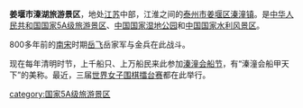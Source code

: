 {{中国自然保护单位
|级别 = 国家湿地公园
|名称 = 溱湖
|子项 = 
|图片 = 
|图片大小 = 
|说明 = 
|省名 = 
|市/县名 = 
|所在 = [[江苏省|江苏省]][[姜堰市|姜堰市]]
|分类 = 
|面积 =  hm<sup>2</sup>
|建立时间 = 
}}
'''姜堰市溱湖旅游景区'''，地处[[江苏|江苏]]中部，江淮之间的[[泰州市|泰州市]][[姜堰区|姜堰区]][[溱潼镇|溱潼镇]]。是[[中华人民共和国|中华人民共和国]][[国家5A级旅游景区|国家5A级旅游景区]]、[[中国国家湿地公园列表|中国国家湿地公园]]和[[中国国家水利风景区列表|中国国家水利风景区]]。

800多年前的[[南宋|南宋]]时期[[岳飞|岳飞]]岳家军与金兵在此战斗。

现在每年清明时节，上千船只、上万船民来此参加[[溱潼会船节|溱潼会船节]]，有“溱潼会船甲天下”的美称。最近，三届[[世界女子围棋擂台赛|世界女子围棋擂台赛]]都在此举行。

{{国家5A旅游景区}}

[[category:国家5A级旅游景区|category:国家5A级旅游景区]]